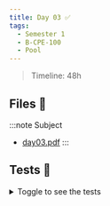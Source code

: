 ```yaml
---
title: Day 03 ✅
tags:
  - Semester 1
  - B-CPE-100
  - Pool
---
```


> Timeline: 48h

## Files 📂

:::note Subject
- [day03.pdf](https://github.com/Studio-17/Epitech-Subjects/raw/main/Semestre_1/B-CPE-100/Pool/Day03/Day03.pdf)
:::

## Tests 🤖

<details>
  <summary>Toggle to see the tests</summary>
  <div>
    <table>
        <thead>
            <tr>
                <th>Summary</th>
                <th>Number of tests</th>
                <th>Details</th>
            </tr>
        </thead>
        <tbody>
            <tr>
                <td rowspan="1">01 - task01</td>
                <td rowspan="1">1</td>
                <td>task01</td>
            </tr>
            <tr>
                <td rowspan="1">02 - task02</td>
                <td rowspan="1">1</td>
                <td>task02</td>
            </tr>
            <tr>
                <td rowspan="1">03 - task03</td>
                <td rowspan="1">1</td>
                <td>task03</td>
            </tr>
            <tr>
                <td rowspan="1">04 - task04</td>
                <td rowspan="1">1</td>
                <td>task04</td>
            </tr>
            <tr>
                <td rowspan="1">05 - task05</td>
                <td rowspan="1">1</td>
                <td>task05</td>
            </tr>
            <tr>
                <td rowspan="1">06 - task06</td>
                <td rowspan="1">1</td>
                <td>task06</td>
            </tr>
            <tr>
                <td rowspan="1">07 - task07</td>
                <td rowspan="1">1</td>
                <td>task07</td>
            </tr>
            <tr>
                <td rowspan="1">08 - task08</td>
                <td rowspan="1">1</td>
                <td>task08</td>
            </tr>
            <tr>
                <td rowspan="1">09 - task09</td>
                <td rowspan="1">1</td>
                <td>task09</td>
            </tr>
        </tbody>
    </table>
  </div>
</details>
